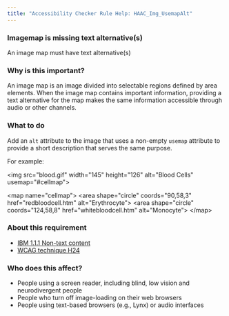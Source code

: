 ```yaml
---
title: "Accessibility Checker Rule Help: HAAC_Img_UsemapAlt"
---
```


<div className="toolHelp">
<Row>
<Column colLg={16} colMd={8} colSm={4} className="toolHead">

### Imagemap is missing text alternative(s)

<div id="locLevel"></div>

An image map must have text alternative(s)

</Column>
</Row>
<Row>
<Column colLg={11} colMd={5} colSm={4} className="toolMain">

### Why is this important?

An image map is an image divided into selectable regions defined by area elements. When the image map contains important information, providing a text alternative for the map makes the same information accessible through audio or other channels.

<div id="locSnippet"></div>

### What to do

Add an `alt` attribute to the image that uses a non-empty `usemap` attribute to provide a short description that serves the same purpose.

For example:

<CodeSnippet type="multi" light={true}>&lt;img src="blood.gif" width="145" height="126" alt="Blood Cells" usemap="#cellmap"&gt;
    
&lt;map name="cellmap"&gt;
&lt;area shape="circle" coords="90,58,3"  href="redbloodcell.htm" alt="Erythrocyte"&gt;
&lt;area shape="circle" coords="124,58,8" href="whitebloodcell.htm" alt="Monocyte"&gt;
&lt;/map&gt;</CodeSnippet>

</Column>
<Column colLg={5} colMd={3} colSm={4} className="toolLeft">

### About this requirement

* [IBM 1.1.1 Non-text content](https://www.ibm.com/able/requirements/requirements/#1_1_1)
* [WCAG technique H24](https://www.w3.org/TR/WCAG20-TECHS/H24)

### Who does this affect?

* People using a screen reader, including blind, low vision and neurodivergent people
* People who turn off image-loading on their web browsers
* People using text-based browsers (e.g., Lynx) or audio interfaces

</Column>
</Row>
</div>

